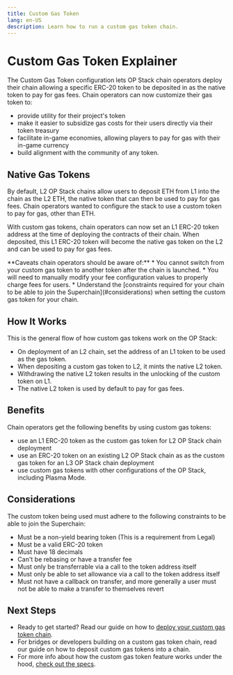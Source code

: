 ```yaml
---
title: Custom Gas Token
lang: en-US
description: Learn how to run a custom gas token chain.
---
```



# Custom Gas Token Explainer

The Custom Gas Token configuration lets OP Stack chain operators deploy their chain allowing a specific ERC-20 token to be deposited in as the native token to pay for gas fees. Chain operators can now customize their gas token to:

*   provide utility for their project's token
*   make it easier to subsidize gas costs for their users directly via their token treasury
*   facilitate in-game economies, allowing players to pay for gas with their in-game currency
*   build alignment with the community of any token.

## Native Gas Tokens

By default, L2 OP Stack chains allow users to deposit ETH from L1 into the chain as the L2 ETH, the native token that can then be used to pay for gas fees.
Chain operators wanted to configure the stack to use a custom token to pay for gas, other than ETH.

With custom gas tokens, chain operators can now set an L1 ERC-20 token address at the time of deploying the contracts of their chain.
When deposited, this L1 ERC-20 token will become the native gas token on the L2 and can be used to pay for gas fees.

<Callout type="warning">
  **Caveats chain operators should be aware of:**
  *   You cannot switch from your custom gas token to another token after the chain is launched.
  *   You will need to manually modify your fee configuration values to properly charge fees for users.
  *   Understand the [constraints required for your chain to be able to join the Superchain](#considerations) when setting the custom gas token for your chain.
</Callout>

## How It Works

This is the general flow of how custom gas tokens work on the OP Stack:

*   On deployment of an L2 chain, set the address of an L1 token to be used as the gas token.
*   When depositing a custom gas token to L2, it mints the native L2 token.
*   Withdrawing the native L2 token results in the unlocking of the custom token on L1.
*   The native L2 token is used by default to pay for gas fees.

## Benefits

Chain operators get the following benefits by using custom gas tokens:

*   use an L1 ERC-20 token as the custom gas token for L2 OP Stack chain deployment
*   use an ERC-20 token on an existing L2 OP Stack chain as as the custom gas token for an L3 OP Stack chain deployment
*   use custom gas tokens with other configurations of the OP Stack, including Plasma Mode.

## Considerations

The custom token being used must adhere to the following constraints to be able to join the Superchain:

*   Must be a non-yield bearing token (This is a requirement from Legal)
*   Must be a valid ERC-20 token
*   Must have 18 decimals
*   Can't be rebasing or have a transfer fee
*   Must only be transferrable via a call to the token address itself
*   Must only be able to set allowance via a call to the token address itself
*   Must not have a callback on transfer, and more generally a user must not be able to make a transfer to themselves revert

## Next Steps

*   Ready to get started? Read our guide on how to [deploy your custom gas token chain](/builders/chain-operators/management/custom-gas-token).
*   For bridges or developers building on a custom gas token chain, read our guide on how to deposit custom gas tokens into a chain.
*   For more info about how the custom gas token feature works under the hood, [check out the specs](https://specs.optimism.io/protocol/granite/custom-gas-token.html).
